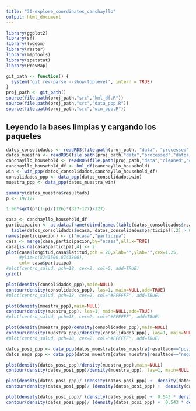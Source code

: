 ```yaml
---
title: "30-explore_coordinates_canchayllo"
output: html_document
---
```



```r
library(ggplot2)
library(sf)
library(lwgeom)
library(raster)
library(maptools)
library(spatstat)
library(PrevMap)
```


```r
git_path <- function() {
  system('git rev-parse --show-toplevel', intern = TRUE)
}
proj_path <- git_path()
source(file.path(proj_path,"src","kml_df.R"))
source(file.path(proj_path,"src","data_ppp.R"))
source(file.path(proj_path,"src","win_ppp.R"))
```

## Leyendo la bases limpias y cargando los paquetes

```r
datos_consolidados <- readRDS(file.path(proj_path, "data", "processed","datos_canchayllo_poblacion.rds"))
datos_muestra <- readRDS(file.path(proj_path,"data","processed","datos_canchayllo_muestra.rds"))
canchayllo_household <- readRDS(file.path(proj_path,"data","cleaned","canchayllo_household.rds"))
canchayllo_household_df <- kml_df(canchayllo_household)
win <- win_ppp(datos_consolidados,canchayllo_household_df)
consolidados_ppp <- data_ppp(datos_consolidados,win)
muestra_ppp <- data_ppp(datos_muestra,win)

summary(datos_muestra$resultado)
p <- 19/127

1.96*sqrt(p*(1-p)/(126)*(327-127)/327)

```


```r
casa <- canchayllo_household_df
participacion <- as.data.frame(cbind(names(table(datos_consolidados$ncasa, datos_consolidados$participa)[
  table(datos_consolidados$ncasa, datos_consolidados$participa)[,2] > 0 ,2]),3))
names(participacion) <- c("ncasa","participa")
casa <- merge(casa,participacion,by="ncasa",all.x=TRUE)
casa[is.na(casa$participa),4] <- 2
plot(casa$longitud,casa$latitud,pch = 20,xlab="",ylab="",cex=1.25,
     #ylim=c(8743500,8743800),
     col= casa$participa)
#plot(centro_salud, pch=18, cex=2, col=5, add=TRUE)
grid()
```


```r
plot(density(consolidados_ppp),main=NULL)
contour(density(consolidados_ppp), las=1, main=NULL,add=TRUE)
#plot(centro_salud, pch=18, cex=2, col="#FFFFFF", add=TRUE)
```


```r
plot(density(muestra_ppp),main=NULL)
contour(density(muestra_ppp), las=1, main=NULL,add=TRUE)
#plot(centro_salud, pch=18, cex=2, col="#FFFFFF", add=TRUE)
```


```r
plot(density(muestra_ppp)/density(consolidados_ppp),main=NULL)
contour(density(muestra_ppp)/density(consolidados_ppp), las=1, main=NULL,add=TRUE)
#plot(centro_salud, pch=18, cex=2, col="#FFFFFF", add=TRUE)
```


```r
datos_posi_ppp <- data_ppp(datos_muestra[datos_muestra$resultado=="positivo",],win)
datos_nega_ppp <- data_ppp(datos_muestra[datos_muestra$resultado=="negativo",],win)
```

```r
plot(density(datos_posi_ppp)/density(muestra_ppp),main=NULL)
contour(density(datos_posi_ppp)/density(muestra_ppp), las=1, main=NULL,add=TRUE)
```


```r
plot(density(datos_posi_ppp)/ (density(datos_posi_ppp) +  density(datos_nega_ppp)),main=NULL)
contour(density(datos_posi_ppp)/ (density(datos_posi_ppp) +  density(datos_nega_ppp)), las=1, main=NULL,add=TRUE)
```

```r
plot(density(datos_posi_ppp)/ (density(datos_posi_ppp) +  0.543 * density(datos_nega_ppp)),main=NULL)
contour(density(datos_posi_ppp)/ (density(datos_posi_ppp) +  0.543 * density(datos_nega_ppp)), las=1, main=NULL,add=TRUE)
```



